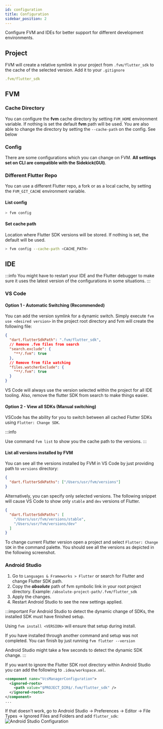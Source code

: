 ```yaml
---
id: configuration
title: Configuration
sidebar_position: 2
---
```


Configure FVM and IDEs for better support for different development environments.

## Project

FVM will create a relative symlink in your project from `.fvm/flutter_sdk` to the cache of the selected version. Add it to your `.gitignore`

```yaml title=".gitignore"
.fvm/flutter_sdk
```

## FVM

### Cache Directory

You can configure the **fvm** cache directory by setting `FVM_HOME` environment variable. If nothing is set the default **fvm** path will be used. You are also able to change the directory by setting the `--cache-path` on the config. See below

### Config

There are some configurations which you can change on FVM. **All settings set on CLI are compatible with the Sidekick(GUI)**.

### Different Flutter Repo

You can use a different Flutter repo, a fork or as a local cache, by setting the `FVM_GIT_CACHE` environment variable.

#### List config

```bash
> fvm config
```

#### Set cache path

Location where Flutter SDK versions will be stored. If nothing is set, the default will be used.

```bash
> fvm config --cache-path <CACHE_PATH>
```

## IDE

:::info
You might have to restart your IDE and the Flutter debugger to make sure it uses the latest version of the configurations in some situations.
:::

### VS Code

#### Option 1 - Automatic Switching (Recommended)

You can add the version symlink for a dynamic switch. Simply execute `fvm use <desired version>` in the project root directory and fvm will create the following file:

```json title=".vscode/settings.json"
{
  "dart.flutterSdkPath": ".fvm/flutter_sdk",
  // Remove .fvm files from search
  "search.exclude": {
    "**/.fvm": true
  },
  // Remove from file watching
  "files.watcherExclude": {
    "**/.fvm": true
  }
}
```

VS Code will always use the version selected within the project for all IDE tooling. Also, remove the flutter SDK from search to make things easier.


#### Option 2 - View all SDKs (Manual switching)

VSCode has the ability for you to switch between all cached Flutter SDKs using `Flutter: Change SDK`.

:::info

Use command `fvm list` to show you the cache path to the versions.
:::

#### List all versions installed by FVM

You can see all the versions installed by FVM in VS Code by just providing path to `versions` directory:

```json
{
  "dart.flutterSdkPaths": ["/Users/usr/fvm/versions"]
}
```

Alternatively, you can specify only selected versions. The following snippet will cause VS Code to show only `stable` and `dev` versions of Flutter.

```json
{
  "dart.flutterSdkPaths": [
    "/Users/usr/fvm/versions/stable",
    "/Users/usr/fvm/versions/dev"
  ]
}
```

To change current Flutter version open a project and select `Flutter: Change SDK` in the command palette. You should see all the versions as depicted in the following screenshot.

### Android Studio

1. Go to `Languages & Frameworks > Flutter` or search for Flutter and change Flutter SDK path.
2. Copy the **_absolute_** path of fvm symbolic link in your root project directory. Example: `/absolute-project-path/.fvm/flutter_sdk`
3. Apply the changes.
4. Restart Android Studio to see the new settings applied.

:::important
For Android Studio to detect the dynamic change of SDKs, the installed SDK must have finished setup.

Using `fvm install <VERSION>` will ensure that setup during install.

If you have installed through another command and setup was not completed. You can finish by just running `fvm flutter --version`

Android Studio might take a few seconds to detect the dynamic SDK change.
:::

If you want to ignore the Flutter SDK root directory within Android Studio you can add the following to `.idea/workspace.xml`.

```xml
<component name="VcsManagerConfiguration">
  <ignored-roots>
    <path value="$PROJECT_DIR$/.fvm/flutter_sdk" />
  </ignored-roots>
</component>
...
```

If that doesn't work, go to Android Studio -> Preferences -> Editor -> File Types -> Ignored Files and Folders and add `flutter_sdk`:
![Android Studio Configuration](../../../assets/android-studio-config.png)
